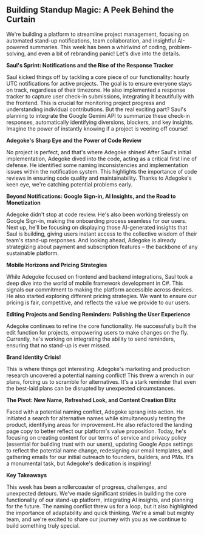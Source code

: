 ## Building Standup Magic: A Peek Behind the Curtain

We're building a platform to streamline project management, focusing on automated stand-up notifications, team collaboration, and insightful AI-powered summaries. This week has been a whirlwind of coding, problem-solving, and even a bit of rebranding panic! Let's dive into the details.

**Saul's Sprint: Notifications and the Rise of the Response Tracker**

Saul kicked things off by tackling a core piece of our functionality: hourly UTC notifications for active projects. The goal is to ensure everyone stays on track, regardless of their timezone. He also implemented a response tracker to capture user check-in submissions, integrating it beautifully with the frontend. This is crucial for monitoring project progress and understanding individual contributions. But the real exciting part? Saul's planning to integrate the Google Gemini API to summarize these check-in responses, automatically identifying diversions, blockers, and key insights. Imagine the power of instantly knowing if a project is veering off course!

**Adegoke's Sharp Eye and the Power of Code Review**

No project is perfect, and that's where Adegoke shines! After Saul's initial implementation, Adegoke dived into the code, acting as a critical first line of defense. He identified some naming inconsistencies and implementation issues within the notification system. This highlights the importance of code reviews in ensuring code quality and maintainability. Thanks to Adegoke's keen eye, we're catching potential problems early.

**Beyond Notifications: Google Sign-in, AI Insights, and the Road to Monetization**

Adegoke didn't stop at code review. He's also been working tirelessly on Google Sign-in, making the onboarding process seamless for our users. Next up, he'll be focusing on displaying those AI-generated insights that Saul is building, giving users instant access to the collective wisdom of their team's stand-up responses. And looking ahead, Adegoke is already strategizing about payment and subscription features – the backbone of any sustainable platform.

**Mobile Horizons and Pricing Strategies**

While Adegoke focused on frontend and backend integrations, Saul took a deep dive into the world of mobile framework development in C#. This signals our commitment to making the platform accessible across devices. He also started exploring different pricing strategies. We want to ensure our pricing is fair, competitive, and reflects the value we provide to our users.

**Editing Projects and Sending Reminders: Polishing the User Experience**

Adegoke continues to refine the core functionality. He successfully built the edit function for projects, empowering users to make changes on the fly. Currently, he's working on integrating the ability to send reminders, ensuring that no stand-up is ever missed.

**Brand Identity Crisis!**

This is where things got interesting. Adegoke's marketing and production research uncovered a potential naming conflict! This threw a wrench in our plans, forcing us to scramble for alternatives. It's a stark reminder that even the best-laid plans can be disrupted by unexpected circumstances. 

**The Pivot: New Name, Refreshed Look, and Content Creation Blitz**

Faced with a potential naming conflict, Adegoke sprang into action. He initiated a search for alternative names while simultaneously testing the product, identifying areas for improvement. He also refactored the landing page copy to better reflect our platform's value proposition. Today, he's focusing on creating content for our terms of service and privacy policy (essential for building trust with our users), updating Google Apps settings to reflect the potential name change, redesigning our email templates, and gathering emails for our initial outreach to founders, builders, and PMs. It's a monumental task, but Adegoke's dedication is inspiring!

**Key Takeaways**

This week has been a rollercoaster of progress, challenges, and unexpected detours. We've made significant strides in building the core functionality of our stand-up platform, integrating AI insights, and planning for the future. The naming conflict threw us for a loop, but it also highlighted the importance of adaptability and quick thinking. We're a small but mighty team, and we're excited to share our journey with you as we continue to build something truly special.